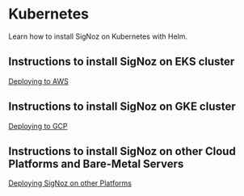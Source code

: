 # Kubernetes

Learn how to install SigNoz on Kubernetes with Helm.

## Instructions to install SigNoz on EKS cluster

[Deploying to AWS](https://signoz.io/docs/install/kubernetes/aws/)

## Instructions to install SigNoz on GKE cluster

[Deploying to GCP](https://signoz.io/docs/install/kubernetes/gcp/)


## Instructions to install SigNoz on other Cloud Platforms and Bare-Metal Servers

[Deploying SigNoz on other Platforms](https://signoz.io/docs/install/kubernetes/others/)
